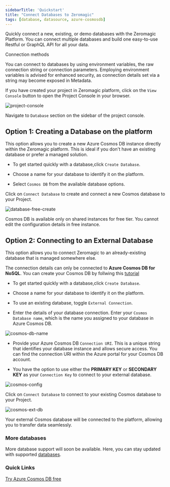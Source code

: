 ```yaml
--- 
sidebarTitle: 'Quickstart'   
title: "Connect Databases to Zeromagic"
tags: [database, datasource, azure-cosmosdb] 
---
```


Quickly connect a new, existing, or demo databases with the Zeromagic Platform. You can connect multiple databases and build one easy-to-use Restful or GraphQL API for all your data.

<Tip> 
Connection methods

You can connect to databases by using environment variables, the raw connection string or connection parameters. Employing environment variables is advised for enhanced security, as connection details set via a string may become exposed in Metadata. 
</Tip>

If you have created your project in Zeromagic platform, click on the `View Console` button to open the Project Console in your browser.

![project-console](/assets/images/project-console.png)

Navigate to `Database` section on the sidebar of the project console. 

## Option 1: Creating a Database on the platform

This option allows you to create a new Azure Cosmos DB instance directly within the Zeromagic platform. This is ideal if you don't have an existing database or prefer a managed solution.

- To get started quickly with a database,click `Create Database`.

- Choose a name for your database to identify it on the platform.

- Select `Cosmos DB` from the available database options.

Click on `Connect Database` to create and connect a new Cosmos database to your Project.

![database-free-create](/assets/images/create-free-db.png)



<Note>

Cosmos DB is available only on shared instances for free tier. You cannot edit the configuration details in free instance.

</Note>

## Option 2: Connecting to an External Database

This option allows you to connect Zeromagic to an already-existing database that is managed somewhere else.

<Note>

The connection details can only be connected to **Azure Cosmos DB for NoSQL**.
You can create your Cosmos DB by follwing this [tutorial](https://learn.microsoft.com/en-us/azure/cosmos-db/try-free)

</Note>

- To get started quickly with a database,click `Create Database`.

- Choose a name for your database to identify it on the platform.

- To use an existing database, toggle `External Connection`.

-  Enter the details of your database connection. Enter your `Cosmos Database name`, which is the name you assigned to your database in Azure Cosmos DB. 

![cosmos-db-name](/assets/images/cosmos-db-name.png)

- Provide your Azure Cosmos DB `Connection URI`. This is a unique string that identifies your database instance and allows secure access. You can find the connection URI within the Azure portal for your Cosmos DB account.

- You have the option to use either the **PRIMARY KEY** or **SECONDARY KEY** as your `Connection Key` to connect to your external database.

![cosmos-config](/assets/images/cosmos-config.png)

Click on `Connect Database` to connect to your existing Cosmos database to your Project.

![cosmos-ext-db](/assets/images/create-ext-db.png)

Your external Cosmos database will be connected to the platform, allowing you to transfer data seamlessly.

### More databases

More database support will soon be available. Here, you can stay updated with supported [databases](/datasources/introduction).

### Quick Links

[Try Azure Cosmos DB free](https://learn.microsoft.com/en-us/azure/cosmos-db/try-free)